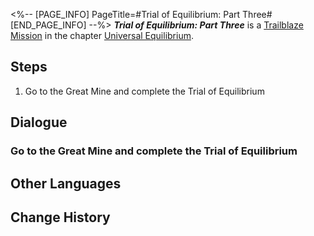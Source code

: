 <%-- [PAGE_INFO]
PageTitle=#Trial of Equilibrium: Part Three#
[END_PAGE_INFO] --%>
{{Stub|Dialogue.}}
{{Mission Infobox
|id            = 4020103
|title         = 
|image         = <!--Mission Trial of Equilibrium Part Three.png-->
|type          = Trailblaze
|event_name    = 
|chapter       = Universal Equilibrium
|requirements  = 
* Reach [[Trailblaze Level]] 40
* [[Trailblaze Mission]] ''[[Long Wait for the Blade's Edge]]'' completed
|summary       = You have completed the third trial of the Equilibrium, further establishing the equilibrium between yourself and the universe.
|characters    = Trailblazer
|startLocation = [[Jarilo-VI]] - [[Great Mine]]
|world         = Jarilo-VI
|area          = Great Mine
|prev          = Long Wait for the Blade's Edge
|next          = 
|rewards       = Star Rail Pass*3; Traveler's Guide*12; Refined Aether*10; Credit*50,000
}}
'''''Trial of Equilibrium: Part Three''''' is a [[Trailblaze Mission]] in the chapter [[Universal Equilibrium]].

==Steps==
# Go to the Great Mine and complete the Trial of Equilibrium

<!--
==Gameplay Notes==

--><!--
==Trial Character==

-->
==Dialogue==
{{Stub Dialogue}}
===Go to the Great Mine and complete the Trial of Equilibrium{{subst:void|<!--401010301-->}}===
{{Mission Description|type=trailblaze|location=Great Mine|The Arbitrator's trial is here once again. You are already well aware of its content, format, pros, and cons, aren't you? Go then. For the sake of Equilibrium...}}
{{Dialogue Start}}
:{{tx}}
{{Dialogue End}}

==Other Languages==
{{Other Languages
|en   = Trial of Equilibrium: Part Three
|zhs  = 「均衡」的试炼•叁
|zht  = 「均衡」的試煉•參
|ja   = 「均衡」の試練・参
|ko   = 「균형」의 시련•3
|es   = Prueba del Equilibrio (III)
|fr   = Épreuve de l'Équilibre &mdash; Troisième&nbsp;partie
|ru   = Испытание Равновесия III
|th   = บททดสอบแห่งความสมดุล - 3
|vi   = Rèn Luyện Cân Bằng-3
|de   = Prüfung der Balance&nbsp;– Drei
|id   = Ujian "Equilibrium" (III)
|pt   = Prova do Equilíbrio: Parte Três
}}

==Change History==
{{Change History|1.0}}
